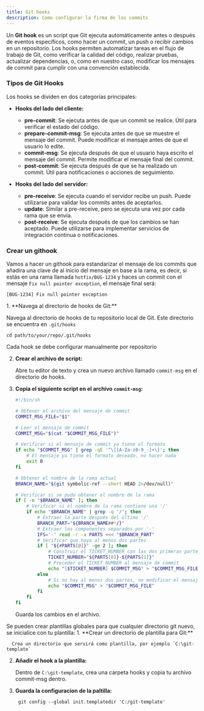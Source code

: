 ```yaml
---
title: Git hooks
description: Como configurar la firma de los commits
---
```


Un **Git hook** es un script que Git ejecuta automáticamente antes o después de eventos específicos, como hacer un commit, un push o recibir cambios en un repositorio. Los hooks permiten automatizar tareas en el flujo de trabajo de Git, como verificar la calidad del código, realizar pruebas, actualizar dependencias, o, como en nuestro caso, modificar los mensajes de commit para cumplir con una convención establecida.

### Tipos de Git Hooks

Los hooks se dividen en dos categorías principales:

- **Hooks del lado del cliente:**
   - **pre-commit**: Se ejecuta antes de que un commit se realice. Útil para verificar el estado del código.
   - **prepare-commit-msg**: Se ejecuta antes de que se muestre el mensaje del commit. Puede modificar el mensaje antes de que el usuario lo edite.
   - **commit-msg**: Se ejecuta después de que el usuario haya escrito el mensaje del commit. Permite modificar el mensaje final del commit.
   - **post-commit**: Se ejecuta después de que se ha realizado un commit. Útil para notificaciones o acciones de seguimiento.

- **Hooks del lado del servidor:**
   - **pre-receive**: Se ejecuta cuando el servidor recibe un push. Puede utilizarse para validar los commits antes de aceptarlos.
   - **update**: Similar a pre-receive, pero se ejecuta una vez por cada rama que se envía.
   - **post-receive**: Se ejecuta después de que los cambios se han aceptado. Puede utilizarse para implementar servicios de integración continua o notificaciones.


### Crear un githook

Vamos a hacer un githook para estandarizar el mensaje de los commits que añadira una clave de al inicio del mensaje en base a la rama, es decir, si estás en una rama llamada `hotfix/BUG-1234` y haces un commit con el mensaje `Fix null pointer exception`, el mensaje final será:

  ```
  [BUG-1234] Fix null pointer exception
  ```

<Steps>
1. **Navega al directorio de hooks de Git:**

   Navega al directorio de hooks de tu repositorio local de Git. Este directorio se encuentra en `.git/hooks`

   ```
   cd path/to/your/repo/.git/hooks
   ```
   Cada hook se debe configurar manualmente por repositorio

2. **Crear el archivo de script:**

   Abre tu editor de texto y crea un nuevo archivo llamado `commit-msg` en el directorio de hooks.

3. **Copia el siguiente script en el archivo `commit-msg`:**

   ```bash
   #!/bin/sh
   
   # Obtener el archivo del mensaje de commit
   COMMIT_MSG_FILE="$1"
   
   # Leer el mensaje de commit
   COMMIT_MSG="$(cat "$COMMIT_MSG_FILE")"
   
   # Verificar si el mensaje de commit ya tiene el formato
   if echo "$COMMIT_MSG" | grep -qE '^\[[A-Za-z0-9_-]+\]'; then
       # El mensaje ya tiene el formato deseado, no hacer nada
       exit 0
   fi
   
   # Obtener el nombre de la rama actual
   BRANCH_NAME="$(git symbolic-ref --short HEAD 2>/dev/null)"
   
   # Verificar si se pudo obtener el nombre de la rama
   if [ -n "$BRANCH_NAME" ]; then
       # Verificar si el nombre de la rama contiene una '/'
       if echo "$BRANCH_NAME" | grep -q '/'; then
           # Extraer la parte después del último '/'
           BRANCH_PART="${BRANCH_NAME##*/}"
           # Extraer los componentes separados por '-'
           IFS='-' read -r -a PARTS <<< "$BRANCH_PART"
           # Verificar que haya al menos dos partes
           if [ "${#PARTS[@]}" -ge 2 ]; then
               # Construir el TICKET_NUMBER con las dos primeras partes
               TICKET_NUMBER="${PARTS[0]}-${PARTS[1]}"
               # Preceder el TICKET_NUMBER al mensaje de commit
               echo "[$TICKET_NUMBER] $COMMIT_MSG" > "$COMMIT_MSG_FILE"
           else
               # Si no hay al menos dos partes, no modificar el mensaje
               echo "$COMMIT_MSG" > "$COMMIT_MSG_FILE"
           fi
       fi
   fi
   ```
   Guarda los cambios en el archivo.
</Steps>


<Aside type="tip">
Se pueden crear plantillas globales para que cualquier directorio git nuevo, se inicialice con tu plantilla:

  <Steps>
  1. **Crear un directorio de plantilla para Git:**
  
      Crea un directorio que servirá como plantilla, por ejemplo `C:\git-template`
  
  2. **Añadir el hook a la plantilla:**
  
      Dentro de `C:\git-template`, crea una carpeta hooks y copia tu archivo commit-msg dentro.

  3. **Guarda la configuracion de la paltilla:**
      ```
       git config --global init.templatedir 'C:/git-template'
      ```
  </Steps>
</Aside>
